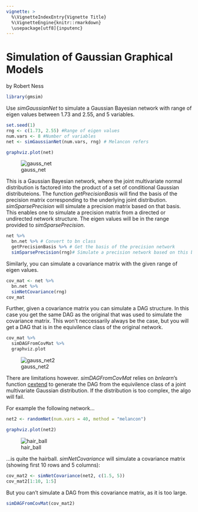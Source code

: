 ```yaml
---
vignette: >
  %\VignetteIndexEntry{Vignette Title}
  %\VignetteEngine{knitr::rmarkdown}
  \usepackage[utf8]{inputenc}
---
```


# Simulation of Gaussian Graphical Models
by Robert Ness

```r
library(gmsim)
```

Use *simGaussianNet* to simulate a Gaussian Bayesian network with range of eigen values between 1.73 and 2.55, and 5 variables. 

```r
set.seed(1)
rng <- c(1.73, 2.55) #Range of eigen values
num.vars <- 8 #Number of variables
net <- simGaussianNet(num.vars, rng) # Melancon refers 
```

```r
graphviz.plot(net)
```

![gauss_net](http://i.imgur.com/6P4xabJ.png)


This is a Gaussian Bayesian network, where the joint multivariate normal distribution is factored into the product of a set of conditional Gaussian distributeions.  The function *getPrecisionBasis* will find the basis of the precision matrix corresponding to the underlying joint distribution.  *simSparsePrecision* will simulate a precision matrix based on that basis.  This enables one to simulate a precision matrix from a directed or undirected network structure.  The eigen values will be in the range provided to *simSparsePrecision*.

```r
net %>% 
  bn.net %>% # Convert to bn class
  getPrecisionBasis %>% # Get the basis of the precision network
  simSparsePrecision(rng)# Simulate a precision network based on this basis
```

Similarly, you can simulate a covariance matrix with the given range of eigen values.

```r
cov_mat <- net %>% 
  bn.net %>% 
  simNetCovariance(rng) 
cov_mat
```

Further, given a covariance matrix you can simulate a DAG structure.  In this case you get the same DAG as the original that was used to simulate the covariance matrix.  This won't neccessarily always be the case, but you will get a DAG that is in the equivilence class of the original network.

```r
cov_mat %>%
  simDAGFromCovMat %>%
  graphviz.plot
```

![gauss_net2](http://i.imgur.com/6P4xabJ.png)

There are limitations however.  *simDAGFromCovMat* relies on *bnlearn*'s function [cextend](http://www.bnlearn.com/documentation/man/cpdag.html) to generate the DAG from the equivilence class of a joint multivariate Gaussian distribution.  If the distribution is too complex, the algo will fail.  

For example the following network...

```r
net2 <- randomNet(num.vars = 40, method = "melancon")
```

```r
graphviz.plot(net2)
```

![hair_ball](http://i.imgur.com/dyS78op.png)

...is quite the hairball.  *simNetCovariance* will simulate a covariance matrix (showing first 10 rows and 5 columns):

```r
cov_mat2 <- simNetCovariance(net2, c(1.5, 5)) 
cov_mat2[1:10, 1:5]
```

But you can't simulate a DAG from this covariance matrix, as it is too large.

```r
simDAGFromCovMat(cov_mat2)
```
